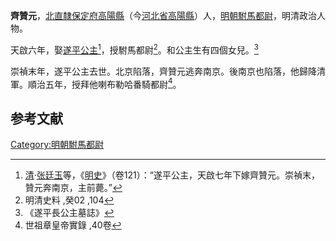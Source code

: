 '''齊贊元'''，[[北直隸|北直隸]][[保定府|保定府]][[高陽縣|高陽縣]]（今[[河北省|河北省]][[高陽縣|高陽縣]]）人，[[明朝|明朝]][[駙馬都尉|駙馬都尉]]，明清政治人物。

天啟六年，娶[[遂平公主|遂平公主]]<ref>[[清|清]]·[[张廷玉|张廷玉]]等，《[[明史|明史]]》（卷121）：“遂平公主，天啟七年下嫁齊贊元。崇禎末，贊元奔南京，主前薨。”</ref>，授駙馬都尉<ref>明清史料 ,癸02 ,104</ref>。和公主生有四個女兒。<ref>《遂平長公主墓誌》</ref>

崇禎末年，遂平公主去世。北京陷落，齊贊元逃奔南京。後南京也陷落，他歸降清軍。順治五年，授拜他喇布勒哈番騎都尉<ref>世祖章皇帝實錄 ,40卷</ref>。

==参考文献==
{{reflist}}
{{明朝人物小作品}}
[[Category:明朝駙馬都尉|Category:明朝駙馬都尉]]